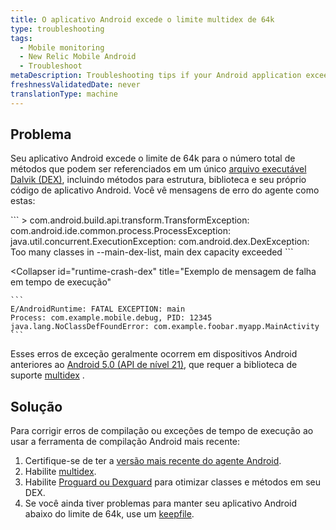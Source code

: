```yaml
---
title: O aplicativo Android excede o limite multidex de 64k
type: troubleshooting
tags:
  - Mobile monitoring
  - New Relic Mobile Android
  - Troubleshoot
metaDescription: Troubleshooting tips if your Android application exceeds the 64k limit for DEX files.
freshnessValidatedDate: never
translationType: machine
---
```


## Problema

Seu aplicativo Android excede o limite de 64k para o número total de métodos que podem ser referenciados em um único [arquivo executável Dalvik (DEX)](https://developer.android.com/studio/build/multidex.html), incluindo métodos para estrutura, biblioteca e seu próprio código de aplicativo Android. Você vê mensagens de erro do agente como estas:

<CollapserGroup>
  <Collapser
    id="dex-build"
    title="Exemplo de mensagem de erro de tempo de construção"
  >
    ```
    > com.android.build.api.transform.TransformException: com.android.ide.common.process.ProcessException: 
    java.util.concurrent.ExecutionException: com.android.dex.DexException: Too many classes in --main-dex-list, main dex capacity exceeded
    ```
  </Collapser>

  <Collapser
    id="runtime-crash-dex"
    title="Exemplo de mensagem de falha em tempo de execução"
  >
    ```
    E/AndroidRuntime: FATAL EXCEPTION: main
    Process: com.example.mobile.debug, PID: 12345
    java.lang.NoClassDefFoundError: com.example.foobar.myapp.MainActivity
    ```
  </Collapser>
</CollapserGroup>

Esses erros de exceção geralmente ocorrem em dispositivos Android anteriores ao [Android 5.0 (API de nível 21)](https://developer.android.com/about/versions/android-5.0.html), que requer a biblioteca de suporte [multidex](https://developer.android.com/studio/build/multidex.html) .

## Solução

Para corrigir erros de compilação ou exceções de tempo de execução ao usar a ferramenta de compilação Android mais recente:

1. Certifique-se de ter a [versão mais recente do agente Android](/docs/release-notes/mobile-release-notes/android-release-notes).
2. Habilite [multidex](https://developer.android.com/studio/build/multidex.html).
3. Habilite [Proguard ou Dexguard](/docs/mobile-monitoring/new-relic-mobile-android/install-configure/configure-proguard-or-dexguard-android-apps) para otimizar classes e métodos em seu DEX.
4. Se você ainda tiver problemas para manter seu aplicativo Android abaixo do limite de 64k, use um [keepfile](https://google.github.io/android-gradle-dsl/current/com.android.build.gradle.internal.dsl.BuildType.html#com.android.build.gradle.internal.dsl.BuildType:multiDexKeepProguard).

